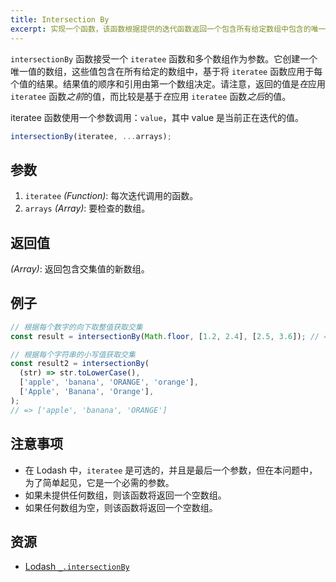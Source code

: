 ```yaml
---
title: Intersection By
excerpt: 实现一个函数，该函数根据提供的迭代函数返回一个包含所有给定数组中包含的唯一值的数组。
---
```


 `intersectionBy` 函数接受一个 `iteratee` 函数和多个数组作为参数。它创建一个唯一值的数组，这些值包含在所有给定的数组中，基于将 `iteratee` 函数应用于每个值的结果。结果值的顺序和引用由第一个数组决定。请注意，返回的值是*在*应用 `iteratee` 函数*之前*的值，而比较是基于*在*应用 `iteratee` 函数*之后*的值。

iteratee 函数使用一个参数调用：`value`，其中 value 是当前正在迭代的值。

```js
intersectionBy(iteratee, ...arrays);
```

## 参数

1. `iteratee` *(Function)*: 每次迭代调用的函数。
2. `arrays` *(Array)*: 要检查的数组。

## 返回值

*(Array)*: 返回包含交集值的新数组。

## 例子

```js
// 根据每个数字的向下取整值获取交集
const result = intersectionBy(Math.floor, [1.2, 2.4], [2.5, 3.6]); // => [2.4]

// 根据每个字符串的小写值获取交集
const result2 = intersectionBy(
  (str) => str.toLowerCase(),
  ['apple', 'banana', 'ORANGE', 'orange'],
  ['Apple', 'Banana', 'Orange'],
);
// => ['apple', 'banana', 'ORANGE']
```

## 注意事项

* 在 Lodash 中，`iteratee` 是可选的，并且是最后一个参数，但在本问题中，为了简单起见，它是一个必需的参数。
* 如果未提供任何数组，则该函数将返回一个空数组。
* 如果任何数组为空，则该函数将返回一个空数组。

## 资源

* [Lodash `_.intersectionBy`](https://lodash.com/docs/#intersectionBy)
